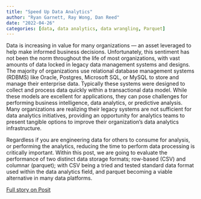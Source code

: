 ```yaml
---
title: "Speed Up Data Analytics"
author: "Ryan Garnett, Ray Wong, Dan Reed"
date: "2022-04-26"
categories: [data, data analytics, data wrangling, Parquet]
---
```


Data is increasing in value for many organizations — an asset leveraged to help make informed business decisions. Unfortunately, this sentiment has not been the norm throughout the life of most organizations, with vast amounts of data locked in legacy data management systems and designs. The majority of organizations use relational database management systems (RDBMS) like Oracle, Postgres, Microsoft SQL, or MySQL to store and manage their enterprise data. Typically these systems were designed to collect and process data quickly within a transactional data model. While these models are excellent for applications, they can pose challenges for performing business intelligence, data analytics, or predictive analysis. Many organizations are realizing their legacy systems are not sufficient for data analytics initiatives, providing an opportunity for analytics teams to present tangible options to improve their organization’s data analytics infrastructure.

Regardless if you are engineering data for others to consume for analysis, or performing the analytics, reducing the time to perform data processing is critically important. Within this post, we are going to evaluate the performance of two distinct data storage formats; row-based (CSV) and columnar (parquet); with CSV being a tried and tested standard data format used within the data analytics field, and parquet becoming a viable alternative in many data platforms.

[Full story on Posit](https://posit.co/blog/speed-up-data-analytics-with-parquet-files/)
